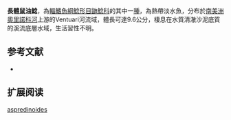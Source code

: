 {{Speciesbox
| name = 長體鼠油鯰
| image = 
| image_width = 250px
| status = NE
| status_system = IUCN3.1
| genus = Myoglanis
| species = aspredinoides
| authority = DoNascimiento & Lundberg, 2005
| synonyms = 
}}

'''長體鼠油鯰'''，為[[輻鰭魚綱|輻鰭魚綱]][[鯰形目|鯰形目]][[鼬鯰科|鼬鯰科]]的其中一[[種|種]]，為熱帶淡水魚，分布於[[南美洲|南美洲]][[奧里諾科河|奧里諾科河]]上游的Ventuari河流域，體長可達9.6公分，棲息在水質清澈沙泥底質的溪流底層水域，生活習性不明。

==参考文献==
*{{FishBase_species|genus=Myoglanis|species=aspredinoides|year=2015|month=6}}

== 扩展阅读 ==
{{refbegin}}
{{wikispecies-inline|Myoglanis aspredinoides|長體鼠油鯰}}
{{refend}}
{{Taxonbar|from=Q6430386}}

[[Category:鼠油鯰屬|aspredinoides]]